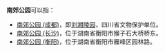 '''南郊公园'''可以指：

* [[刘湘陵园|南郊公园 (成都)]]，即[[刘湘陵园|刘湘陵园]]，四川省文物保护单位。
* [[长沙南郊公园|南郊公园 (长沙)]]，位于湖南省衡阳市猴子石大桥桥东。
* [[南郊公园_(衡阳)|南郊公园 (衡阳)]]，位于湖南省衡阳市雁峰区园林路。

{{disambig|Cat=四字建築物消歧義}}